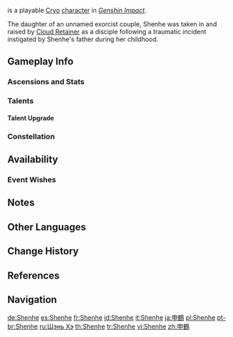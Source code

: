 {{CharacterTabs}}
{{Character Infobox
|image            = <gallery>
Shenhe Card.png|Card
Character Shenhe Full Wish.png|Wish
Character Shenhe Game.png|In-Game
</gallery>

|type             = Playable <!--Playable Character Information-->
|quality           = 5
|weapon           = Polearm
|element          = Cryo

|name             = Shenhe <!--Character Information-->
|birthday         = March 10th
|constellation    = Crista Doloris
|region           = Liyue
|affiliation      = Cloud Retainer's Abode
|affiliation2     = Adepti
|affiliationNote2 = disciple<ref group="Note">Shenhe herself is not considered an adeptus.</ref>
|dish             = Heartstring Noodles
|obtain           = Character Event Wishes
|event_name       = The Transcendent One Returns
|releaseDate      = 2022-01-05

|title            = Lonesome Transcendence <!--Titles-->
|title2           = Ethereal Soul Amidst the Mortal Realm

|voiceEN          = [https://www.chelseakwoka.com/ Chelsea Kwoka]<ref>YouTube: [https://youtu.be/9LR1HGtpWz4 Version 2.4 Special Program]</ref> <!--Voice Actors-->
|voiceCN          = [https://zh.moegirl.org.cn/秦紫翼 Qin Ziyi ({{zh|秦紫翼}})]<ref>Bilibili: [https://www.bilibili.com/video/BV12D4y1c76E {{zh|2.4版本PV：「飞彩镌流年」}}]</ref>
|voiceJP          = {{w|Ayako Kawasumi|Kawasumi Ayako ({{ja|川澄綾子}})}}<ref>Twitter: [https://twitter.com/Genshin_7/status/1475075597630316560 JP VA Announcement]</ref>
|voiceKR          = {{w|ko:이현진 (성우)|Lee Hyun-jin ({{ko|이현진}})}}<ref>Twitter: [https://twitter.com/genshinimpactkr/status/1476432868179996672 KR VA Announcement]</ref>

|relative         = Chongyun <!--Family-->
|relativeNote     = Nephew<ref group="Note">In the [https://www.bilibili.com/video/BV1K3411e7Mk CN version of Shenhe's Character Demo], Chongyun refers to Shenhe as his {{zh|小姨}}, which means "the youngest sister of one's mother."</ref>
}}
{{Lang|'''Shenhe'''|zh=申鹤|zh_rm=Shēnhè}} is a playable [[Cryo]] [[character]] in ''[[Genshin Impact]]''.

The daughter of an unnamed exorcist couple, Shenhe was taken in and raised by [[Cloud Retainer]] as a disciple following a traumatic incident instigated by Shenhe's father during her childhood.

==Gameplay Info==
===Ascensions and Stats===
{{Character Ascensions and Stats}}

===Talents===
{{Talent Table}}

====Talent Upgrade====
{{Talent Upgrade}}

===Constellation===
{{Constellation Table}}

==Availability==
===Event Wishes===
{{Featured}}

==Notes==
{{Reflist|note=1}}

==Other Languages==
{{Other Languages
|default_hidden = 1
|en      = Shenhe
|zhs     = 申鹤
|zhs_rm  = Shēnhè
|zht     = 申鶴
|zht_rm  = Shēnhè
|ja      = {{Rubi|申|しん|鶴|かく}}
|ja_rm   = Shinkaku
|ko      = {{tt|신학|申鶴}}
|ko_rm   = Sinhak
|es      = Shenhe
|fr      = Shenhe
|ru      = Шэнь Хэ
|th      = Shenhe
|vi      = Shenhe
|de      = Shenhe
|id      = Shenhe
|pt      = Shenhe
|tr      = Shenhe
|it      = Shenhe
}}

==Change History==
{{Change History|2.4|introduced=2.2}}

==References==
{{Reflist}}

==Navigation==
{{Character Navbox}}

[[de:Shenhe]]
[[es:Shenhe]]
[[fr:Shenhe]]
[[id:Shenhe]]
[[it:Shenhe]]
[[ja:申鶴]]
[[pl:Shenhe]]
[[pt-br:Shenhe]]
[[ru:Шэнь Хэ]]
[[th:Shenhe]]
[[tr:Shenhe]]
[[vi:Shenhe]]
[[zh:申鶴]]